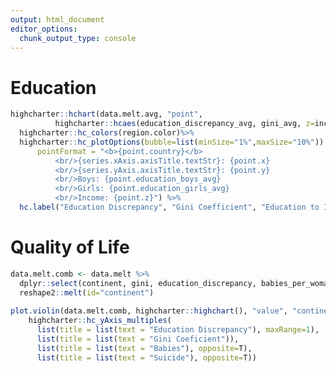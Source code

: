 ```yaml
---
output: html_document
editor_options: 
  chunk_output_type: console
---
```

# Education

```r
highcharter::hchart(data.melt.avg, "point",
          highcharter::hcaes(education_discrepancy_avg, gini_avg, z=income_avg, group = continent)) %>% 
  highcharter::hc_colors(region.color)%>% 
  highcharter::hc_plotOptions(bubble=list(minSize="1%",maxSize="10%")) %>% highcharter::hc_tooltip(
      pointFormat = "<b>{point.country}</b>
          <br/>{series.xAxis.axisTitle.textStr}: {point.x}
          <br/>{series.yAxis.axisTitle.textStr}: {point.y}
          <br/>Boys: {point.education_boys_avg}
          <br/>Girls: {point.education_girls_avg}
          <br/>Income: {point.z}") %>%
  hc.label("Education Discrepancy", "Gini Coefficient", "Education to Income Inequality")
```

# Quality of Life

```r
data.melt.comb <- data.melt %>% 
  dplyr::select(continent, gini, education_discrepancy, babies_per_woman, suicide) %>%
  reshape2::melt(id="continent")
  
plot.violin(data.melt.comb, highcharter::highchart(), "value", "continent", "variable", highcharter::data_to_boxplot(data.melt.comb, value, continent, variable), c(1, 0, 2, 3)) %>%
    highcharter::hc_yAxis_multiples(
      list(title = list(text = "Education Discrepancy"), maxRange=1),
      list(title = list(text = "Gini Coeficient")),
      list(title = list(text = "Babies"), opposite=T),
      list(title = list(text = "Suicide"), opposite=T))
```
